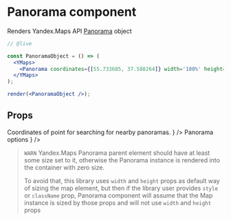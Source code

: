 


# Panorama component

Renders Yandex.Maps API [Panorama][] object

```jsx
// @live

const PanoramaObject = () => (
  <YMaps>
    <Panorama coordinates={[55.733685, 37.588264]} width='100%' height='100%' />
  </YMaps>
);

render(<PanoramaObject />);
```

## Props

<Props>
  <PropItem
    name="defaultCoordinates"
    secondaryName="coordinates"
    type="number[]"
    description={
      <Link href="https://tech.yandex.com/maps/doc/jsapi/2.1/ref/reference/panorama.locate-docpage/#panorama.locate__param-point">
        Coordinates of point for searching for nearby panoramas.
      </Link>
    }
  />
  <PropItem
    name="defaultOptions"
    secondaryName="options"
    type="Object"
    description={
      <Link href="https://tech.yandex.com/maps/doc/jsapi/2.1/ref/reference/panorama.Player-docpage/#panorama.Player__param-options">
        Panorama options
      </Link>
    }
  />
  <PropItem
    name="width"
    type="number | string"
    defaultValue={320}
    description="Panorama width"
  />
  <PropItem
    name="height"
    type="number | string"
    defaultValue={240}
    description="Panorama height"
  />
  <CommonProps componentName="Panorama" />
</Props>

> `WARN` Yandex.Maps Panorama parent element should have at least some size set to
> it, otherwise the Panorama instance is rendered into the container with zero size.
>
> To avoid that, this library uses `width` and `height` props as default way of
> sizing the map element, but then if the library user provides `style` or
> `className` prop, Panorama component will assume that the Map instance is sized by
> those props and will not use `width` and `height` props

<Events
  componentName="Panorama"
  url="https://tech.yandex.ru/maps/doc/jsapi/2.1/ref/reference/panorama.Player-docpage/#panorama.Player__events-summary"
/>

[panorama]: https://tech.yandex.ru/maps/doc/jsapi/2.1/ref/reference/panorama.Player-docpage/
